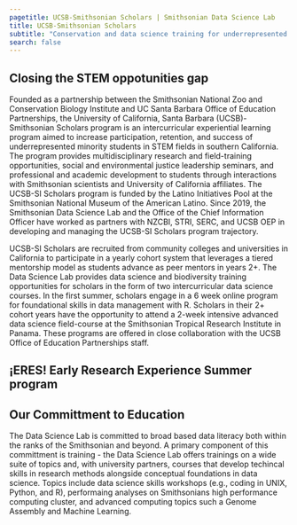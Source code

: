 ```yaml
---
pagetitle: UCSB-Smithsonian Scholars | Smithsonian Data Science Lab
title: UCSB-Smithsonian Scholars
subtitle: "Conservation and data science training for underrepresented students in southern California"
search: false 
---
```


## Closing the STEM oppotunities gap

Founded as a partnership between the Smithsonian National Zoo and Conservation Biology Institute and UC Santa Barbara Office of Education Partnerships, the University of California, Santa Barbara (UCSB)-Smithsonian Scholars program is an intercurricular experiential learning program aimed to increase participation, retention, and success of underrepresented minority students in STEM fields in southern California. The program provides multidisciplinary research and field-training opportunities, social and environmental justice leadership seminars, and professional and academic development to students through interactions with Smithsonian scientists and University of California affiliates. The UCSB-SI Scholars program is funded by the Latino Initiatives Pool at the Smithsonian National Museum of the American Latino. Since 2019, the Smithsonian Data Science Lab and the Office of the Chief Information Officer have worked as partners with NZCBI, STRI, SERC, and UCSB OEP in developing and managing the UCSB-SI Scholars program trajectory.  

UCSB-SI Scholars are recruited from community colleges and universities in California to participate in a yearly cohort system that leverages a tiered mentorship model as students advance as peer mentors in years 2+. The Data Science Lab provides data science and biodiversity training opportunities for scholars in the form of two intercurricular data science courses. In the first summer, scholars engage in a 6 week online program for foundational skills in data management with R. Scholars in their 2+ cohort years have the opportunity to attend a 2-week intensive advanced data science field-course at the Smithsonian Tropical Research Institute in Panama. These programs are offered in close collaboration with the UCSB Office of Education Partnerships staff. 

## ¡ERES! Early Research Experience Summer program



## Our Committment to Education

The Data Science Lab is committed to broad based data literacy both within the ranks of the Smithsonian and beyond. A primary component of this committment is training - the Data Science Lab offers trainings on a wide suite of topics and, with university partners, courses that develop techincal skills in research methods alongside conceptual foundations in data science. Topics include data science skills workshops (e.g., coding in UNIX, Python, and R), performaing analyses on Smithsonians high performance computing cluster, and advanced computing topics such a Genome Assembly and Machine Learning.

